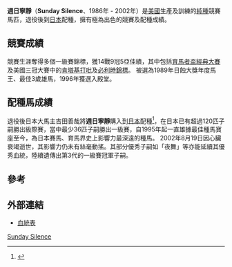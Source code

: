 '''週日寧靜'''（'''Sunday Silence'''、1986年 - 2002年）是[[美國|美國]]生產及訓練的[[純種馬|純種]]競賽馬匹，退役後到[[日本|日本]]配種，擁有極為出色的競賽及配種成績。

==競賽成績==
競賽生涯奪得多個一級賽錦標，獲14戰9冠5亞佳績，其中包括[[育馬者盃經典大賽|育馬者盃經典大賽]]及美國三冠大賽中的[[肯塔基打吡|肯塔基打吡]]及[[必利時錦標|必利時錦標]]。
被選為1989年日蝕大獎年度馬王、最佳3歲雄馬，1996年獲選入殿堂。

==配種馬成績==
退役後日本大馬主吉田善哉將'''週日寧靜'''購入到[[日本|日本]]配種<ref name=Hickman>{{cite web |url=https://www.thoroughbredracing.com/articles/eleven-stallions-who-made-it-big-after-getting-second-chance/ |title=Eleven stallions who made it big after getting a second chance |work=Thoroughbred Racing Commentary |first=Janet |last=Hickman |date=December 7, 2015 |access-date=October 24, 2016 |archive-date=2020-09-26 |archive-url=https://web.archive.org/web/20200926144742/https://www.thoroughbredracing.com/articles/eleven-stallions-who-made-it-big-after-getting-second-chance/ |dead-url=no }}</ref>，在日本已有超過120匹子嗣勝出級際賽，當中最少36匹子嗣勝出一級賽，自1995年起一直雄據最佳種馬寶座至今，為日本賽馬、育馬界史上影響力最深遠的種馬。
2002年8月19日因心臟衰竭逝世，其影響力仍未有絲毫動搖。其部分優秀子嗣如「夜舞」等亦能延續其優秀血統，陸續遺傳出第3代的一級賽冠軍子嗣。

== 參考 ==
{{reflist}}

==外部連結==
*[http://www.pedigreequery.com/sunday+silence 血統表] {{Wayback|url=http://www.pedigreequery.com/sunday+silence |date=20201204051848 }}

[[Category:競賽馬匹|Sunday Silence]]